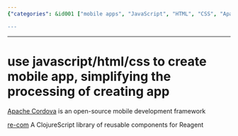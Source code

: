 ```yaml
---
{"categories": &id001 ["mobile apps", "JavaScript", "HTML", "CSS", "Apache Cordova", "re-com library", "Reagent", "ClojureScript"], "category": "Mobile App Development", "date": "2022-10-27 09:58:02", "description": "Discover the process of creating mobile apps using JavaScript, HTML, and CSS with Apache Cordova framework or delve into re-com library for Reagent that utilizes ClojureScript components.", "tags": *id001, "title": "use javascript/html/css to create mobile app, simplifying the processing of creating app"}

---
```


------

# use javascript/html/css to create mobile app, simplifying the processing of creating app

[Apache Cordova](https://dev.to/progaurab/how-to-create-android-ios-mobile-app-using-html-css-javascript-6il) is an open-source mobile development framework

[re-com](https://github.com/Day8/re-com) A ClojureScript library of reusable components for Reagent

